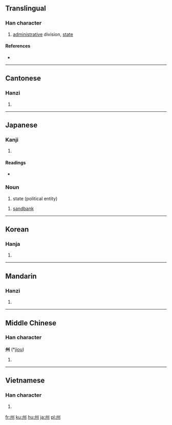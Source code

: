 ==Translingual==

===Han character===
{{Han char|rn=47|rad=巛|as=03|sn=6|four=3200<sub>0</sub>|canj=戈中戈中 (ILIL)}}

# [[administrative]] division, [[state]]

====References====
* {{Han ref|kx=0324.010|dkj=08678|dj=0624.090|hdz=10046.030|uh=5DDE|ud=24030|bh=A67B|bd=42619}}

----

==Cantonese==

===Hanzi===
{{yue-hanzi|jyut=|y=jau1}}

# {{defn|Cantonese|sort=巛03}}

----

==Japanese==

===Kanji===
{{ja-kanji|grade=3|rs=巛03}}

# {{defn|Japanese}}

====Readings====
* {{ja-readings|on=[[しゅう]] (''shū''), [[す]] (''su'')|kun=[[す]] (''su''), [[しま]] (''shima'')}}

===Noun===
{{ja-noun|k|hira=しゅう|rom=shū}}

# state (political entity)

{{ja-noun|k|hira=す|rom=su}}
# [[sandbank]]

----

==Korean==

===Hanja===
{{ko-hanja|hangeul=[[주]]|rv=ju|mr=chu}}

# {{defn|Korean|sort=巛03}}

----

==Mandarin==

===Hanzi===
{{cmn-hanzi|pin=[[zhōu]] ([[zhou1]])|wg=chou<sup>1</sup>}}

# {{defn|Mandarin|sort=巛03}}

----

==Middle Chinese==

===Han character===
'''州''' (*[[jiou]])<!--asterisk indicates that this is a reconstructed pronunciation-->

# {{defn|Middle Chinese|sort=巛03}}

----

==Vietnamese==

===Han character===
{{vi-hantu|[[châu]], [[chu]]|rs=巛03}}

# {{defn|Vietnamese|sort=巛03}}

[[fr:州]]
[[ku:州]]
[[hu:州]]
[[ja:州]]
[[pl:州]]